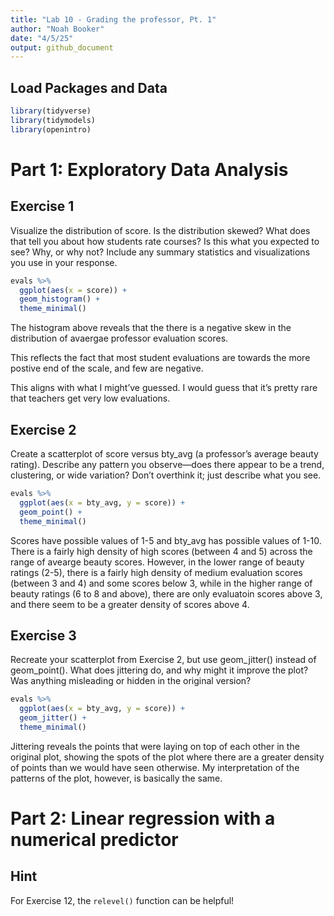 ```yaml
---
title: "Lab 10 - Grading the professor, Pt. 1"
author: "Noah Booker"
date: "4/5/25"
output: github_document
---
```


## Load Packages and Data

```r
library(tidyverse) 
library(tidymodels)
library(openintro)

```

# Part 1: Exploratory Data Analysis

## Exercise 1

Visualize the distribution of score. Is the distribution skewed? What does that tell you about how students rate courses? Is this what you expected to see? Why, or why not? Include any summary statistics and visualizations you use in your response.

```r
evals %>% 
  ggplot(aes(x = score)) +
  geom_histogram() +
  theme_minimal()
```

The histogram above reveals that the there is a negative skew in the distribution of avaergae professor evaluation scores.

This reflects the fact that most student evaluations are towards the more postive end of the scale, and few are negative.

This aligns with what I might've guessed. I would guess that it's pretty rare that teachers get very low evaluations.

## Exercise 2

Create a scatterplot of score versus bty_avg (a professor’s average beauty rating). Describe any pattern you observe—does there appear to be a trend, clustering, or wide variation? Don’t overthink it; just describe what you see.


```r
evals %>% 
  ggplot(aes(x = bty_avg, y = score)) +
  geom_point() +
  theme_minimal()
```

Scores have possible values of 1-5 and bty_avg has possible values of 1-10. There is a fairly high density of high scores (between 4 and 5) across the range of avearge beauty scores. However, in the lower range of beauty ratings (2-5), there is a fairly high density of medium evaluation scores (between 3 and 4) and some scores below  3, while in the higher range of beauty ratings (6 to 8 and above), there are only evaluatoin scores above 3, and there seem to be a greater density of scores above 4.

## Exercise 3

Recreate your scatterplot from Exercise 2, but use geom_jitter() instead of geom_point(). What does jittering do, and why might it improve the plot? Was anything misleading or hidden in the original version?

```r
evals %>% 
  ggplot(aes(x = bty_avg, y = score)) +
  geom_jitter() +
  theme_minimal()
```

Jittering reveals the points that were laying on top of each other in the original plot, showing the spots of the plot where there are a greater density of points than we would have seen otherwise. My interpretation of the patterns of the plot, however, is basically the same.

# Part 2: Linear regression with a numerical predictor


## Hint

For Exercise 12, the `relevel()` function can be helpful!
